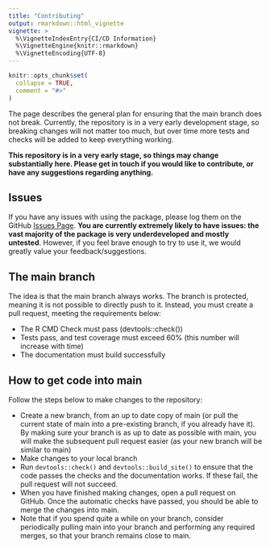 ```yaml
---
title: "Contributing"
output: rmarkdown::html_vignette
vignette: >
  %\VignetteIndexEntry{CI/CD Information}
  %\VignetteEngine{knitr::rmarkdown}
  %\VignetteEncoding{UTF-8}
---
```


```r
knitr::opts_chunk$set(
  collapse = TRUE,
  comment = "#>"
)
```

The page describes the general plan for ensuring that the main branch does not break. Currently, the repository is in a very early development stage, so breaking changes will not matter too much, but over time more tests and checks will be added to keep everything working.

**This repository is in a very early stage, so things may change substantially here. Please get in touch if you would like to contribute, or have any suggestions regarding anything.**

## Issues

If you have any issues with using the package, please log them on the GitHub [Issues Page](https://github.com/jrs0/icdb/issues). **You are currently extremely likely to have issues: the vast majority of the package is very underdeveloped and mostly untested**. However, if you feel brave enough to try to use it, we would greatly value your feedback/suggestions.

## The main branch

The idea is that the main branch always works. The branch is protected, meaning it is not possible to directly push to it. Instead, you must create a pull request, meeting the requirements below:

* The R CMD Check must pass (devtools::check())
* Tests pass, and test coverage must exceed 60% (this number will increase with time)
* The documentation must build successfully

## How to get code into main

Follow the steps below to make changes to the repository:

* Create a new branch, from an up to date copy of main (or pull the current state of main into a pre-existing branch, if you already have it). By making sure your branch is as up to date as possible with main, you will make the subsequent pull request easier (as your new branch will be similar to main)
* Make changes to your local branch
* Run `devtools::check()` and `devtools::build_site()` to ensure that the code passes the checks and the documentation works. If these fail, the pull request will not succeed.
* When you have finished making changes, open a pull request on GitHub. Once the automatic checks have passed, you should be able to merge the changes into main.
* Note that if you spend quite a while on your branch, consider periodically pulling main into your branch and performing any required merges, so that your branch remains close to main.

